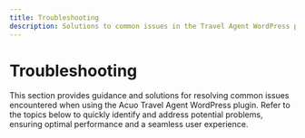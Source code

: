 ```yaml
---
title: Troubleshooting
description: Solutions to common issues in the Travel Agent WordPress product.
---
```



# Troubleshooting

This section provides guidance and solutions for resolving common issues encountered when using the Acuo Travel Agent WordPress plugin. Refer to the topics below to quickly identify and address potential problems, ensuring optimal performance and a seamless user experience.
